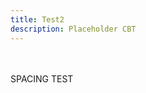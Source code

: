 ```yaml
---
title: Test2
description: Placeholder CBT
---
```



<div className="space-y-1 max-w-none">
  <QuestionBlock
    client:load
    id="q99"
    question="Which AFI governs uniform wear?"
    options={["AFI 36-2618", "AFI 1-1", "AFI 36-2903", "AFI 36-2502"]}
    correctIndex={2}
  />
<br />
  <QuestionBlock
    client:load
    id="q299"
    question="What rank is required to be a Section Chief?"
    options={["E-5", "E-6", "E-7", "E-8"]}
    correctIndex={2}
  />
  <br />
  <QuestionBlock
    client:load
    id="q299"
    question="What rank is required to be a Section Chief?"
    options={["E-5", "E-6", "E-7", "E-8"]}
    correctIndex={2}
  />
</div>
<div className="mb-12 bg-yellow-300">SPACING TEST</div>
